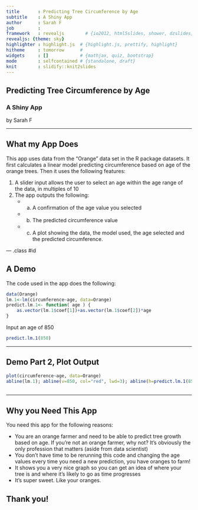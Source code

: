 ```yaml
---
title       : Predicting Tree Circumference by Age
subtitle    : A Shiny App
author      : Sarah F
job         : 
framework   : revealjs        # {io2012, html5slides, shower, dzslides, ...}
revealjs: {theme: sky}
highlighter : highlight.js  # {highlight.js, prettify, highlight}
hitheme     : tomorrow      # 
widgets     : []            # {mathjax, quiz, bootstrap}
mode        : selfcontained # {standalone, draft}
knit        : slidify::knit2slides
---
```


## Predicting Tree Circumference by Age
### A Shiny App

by Sarah F


---

## What my App Does

 This app uses data from the "Orange" data set in the R package datasets.  It first calculates a linear model predicting circumference based on age of the orange trees.  Then it uses the following features:
 
 1. A slider input allows the user to select an age within the age range of the data, in multiples of 10
 2. The app outputs the following:
    - a. A confirmation of the age value you selected
    - b. The predicted circumference value
    - c. A plot showing the data, the model used, the age selected and the predicted circumference.

--- .class #id 

## A Demo
The code used in the app does the following:

```r
data(Orange)
lm.1<-lm(circumference~age, data=Orange)
predict.lm.1<- function( age ) {
    as.vector(lm.1$coef[1])+as.vector(lm.1$coef[2])*age
}
```
Input an age of 850

```r
predict.lm.1(850)
```

---

## Demo Part 2, Plot Output

```r
plot(circumference~age, data=Orange)
abline(lm.1); abline(v=850, col="red", lwd=3); abline(h=predict.lm.1(850), col="blue", lty=2)
        
```

--- 

## Why you Need This App

You need this app for the following reasons:

* You are an orange farmer and need to be able to predict tree growth based on age. If you're not an orange farmer, why not? It's obviously the only profession that matters (aside from data scientist)
* You don't have time to be rerunning this code and changing the age values every time you need a new prediction, you have oranges to farm!
* It shows you a very nice graph so you can get an idea of where your tree is and where it's likely to go as time progresses
* It's super sweet.  Like your oranges.


## Thank you!



